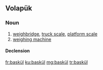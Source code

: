 ==Volapük==

===Noun===
{{vo-noun}}

# [[weighbridge]], [[truck scale]], [[platform scale]]
# [[weighing machine]]

====Declension====
{{vo-decl-noun}}

[[fr:baskül]]
[[ku:baskül]]
[[mg:baskül]]
[[tr:baskül]]
